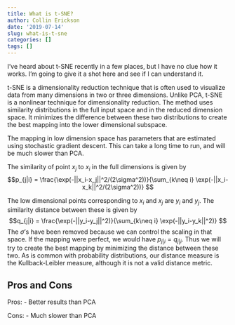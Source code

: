 ```yaml
---
title: What is t-SNE?
author: Collin Erickson
date: '2019-07-14'
slug: what-is-t-sne
categories: []
tags: []
---
```


I've heard about t-SNE recently in a few places,
but I have no clue how it works.
I'm going to give it a shot here and see if I can understand it.

t-SNE is a dimensionality reduction technique that is often used to
visualize data from many dimensions in two or three dimensions.
Unlike PCA, t-SNE is a nonlinear technique for dimensionality
reduction.
The method uses similarity distributions in the full input space
and in the reduced dimension space.
It minimizes the difference between these two distributions
to create the best mapping into the lower dimensional subspace.

The mapping in low dimension space has parameters that are
estimated using stochastic gradient descent.
This can take a long time to run,
and will be much slower than PCA.

The similarity of point $x_j$ to $x_i$ in the full dimensions
is given by 
$$p_{j|i} = \frac{\exp(-||x_i-x_j||^2/(2\sigma^2))}{\sum_{k\neq i} \exp(-||x_i-x_k||^2/(2\sigma^2))} $$

The low dimensional points corresponding to $x_i$ and $x_j$
are $y_i$ and $y_j$.
The similarity distance between these is given by
$$q_{j|i} = \frac{\exp(-||y_i-y_j||^2)}{\sum_{k\neq i} \exp(-||y_i-y_k||^2)} $$
The $\sigma$'s have been removed because we can control the scaling
in that space.
If the mapping were perfect, we would have $p_{j|i} = q_{j|i}$.
Thus we will try to create the best mapping by minimizing the distance
between these two.
As is common with probability distributions, our distance measure is the
Kullback-Leibler measure, although it is not a valid distance metric.


## Pros and Cons

Pros:
- Better results than PCA


Cons:
- Much slower than PCA